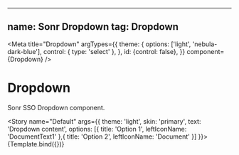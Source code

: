 <!-- Chip.stories.mdx -->


---
name: Sonr Dropdown
tag: **Dropdown**
---


<Meta
  title="Dropdown"
  argTypes={{
    theme: {
      options: ['light', 'nebula-dark-blue'],
      control: {
        type: 'select'
      },
    },
    id: {control: false},
  }}
  component={Dropdown}
/>

# Dropdown
Sonr SSO Dropdown component.

<ArgsTable story="Default" />


<Story name="Default" args={{ 
    theme: 'light', 
    skin: 'primary', 
    text: 'Dropdown content', 
    options: [{
      title: 'Option 1',
      leftIconName: 'DocumentText1'
    },{
      title: 'Option 2',
      leftIconName: 'Document'
    }]
  }}>
  {Template.bind({})}
</Story>
